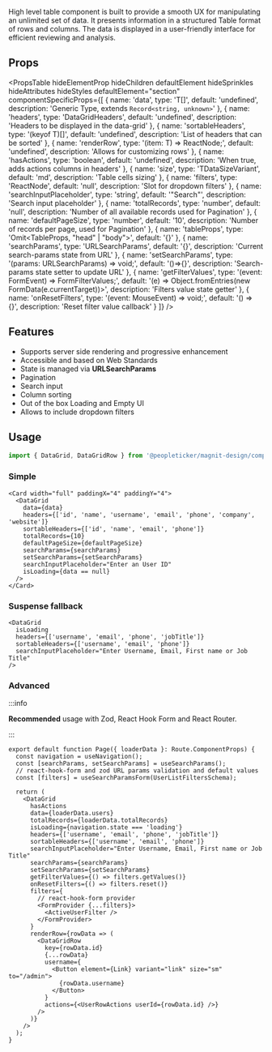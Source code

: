 
High level table component is built to provide a smooth UX for manipulating an
unlimited set of data. It presents information in a structured Table format of
rows and columns. The data is displayed in a user-friendly interface for
efficient reviewing and analysis.

<DataGridDemo />

## Props

<PropsTable
  hideElementProp
  hideChildren
  defaultElement
  hideSprinkles
  hideAttributes
  hideStyles
  defaultElement="section"
  componentSpecificProps={[
    {
      name: 'data',
      type: 'T[]',
      default: 'undefined',
      description: 'Generic Type, extends `Record<string, unknown>`'
    },
    {
      name: 'headers',
      type: 'DataGridHeaders<T>',
      default: 'undefined',
      description: 'Headers to be displayed in the data-grid'
    },
    {
      name: 'sortableHeaders',
      type: '(keyof T)[]',
      default: 'undefined',
      description: 'List of headers that can be sorted'
    },
    {
      name: 'renderRow',
      type: '(item: T) => ReactNode;',
      default: 'undefined',
      description: 'Allows for customizing rows'
    },
    {
      name: 'hasActions',
      type: 'boolean',
      default: 'undefined',
      description: 'When true, adds actions columns in headers'
    },
    {
      name: 'size',
      type: 'TDataSizeVariant',
      default: 'md',
      description: 'Table cells sizing'
    },
    {
      name: 'filters',
      type: 'ReactNode',
      default: 'null',
      description: 'Slot for dropdown filters'
    },
    {
      name: 'searchInputPlaceholder',
      type: 'string',
      default: '"Search"',
      description: 'Search input placeholder'
    },
    {
      name: 'totalRecords',
      type: 'number',
      default: 'null',
      description: 'Number of all available records used for Pagination'
    },
    {
      name: 'defaultPageSize',
      type: 'number',
      default: '10',
      description: 'Number of records per page, used for Pagination'
    },
    {
      name: 'tableProps',
      type: 'Omit<TableProps, "head" | "body">',
      default: '{}'
    },
    {
      name: 'searchParams',
      type: 'URLSearchParams',
      default: '{}',
      description: 'Current search-params state from URL'
    },
    {
      name: 'setSearchParams',
      type: '(params: URLSearchParams) => void;',
      default: '()=>{}',
      description: 'Search-params state setter to update URL'
    },
    {
      name: 'getFilterValues',
      type: '(event: FormEvent<HTMLFormElement>) => FormFilterValues;',
      default: '(e) => Object.fromEntries(new FormData(e.currentTarget))>',
      description: 'Filters value state getter'
    },
    {
      name: 'onResetFilters',
      type: '(event: MouseEvent<HTMLButtonElement>) => void;',
      default: '() => {}',
      description: 'Reset filter value callback'
    }
  ]}
/>

## Features

- Supports server side rendering and progressive enhancement
- Accessible and based on Web Standards
- State is managed via **URLSearchParams**
- Pagination
- Search input
- Column sorting
- Out of the box Loading and Empty UI
- Allows to include dropdown filters

## Usage

```ts
import { DataGrid, DataGridRow } from '@peopleticker/magnit-design/components';
```

### Simple

```tsx
<Card width="full" paddingX="4" paddingY="4">
  <DataGrid
    data={data}
    headers={['id', 'name', 'username', 'email', 'phone', 'company', 'website']}
    sortableHeaders={['id', 'name', 'email', 'phone']}
    totalRecords={10}
    defaultPageSize={defaultPageSize}
    searchParams={searchParams}
    setSearchParams={setSearchParams}
    searchInputPlaceholder="Enter an User ID"
    isLoading={data == null}
  />
</Card>
```

### Suspense fallback

```tsx
<DataGrid
  isLoading
  headers={['username', 'email', 'phone', 'jobTitle']}
  sortableHeaders={['username', 'email', 'phone']}
  searchInputPlaceholder="Enter Username, Email, First name or Job Title"
/>
```

### Advanced

:::info

**Recommended** usage with Zod, React Hook Form and React Router.

:::

```tsx
export default function Page({ loaderData }: Route.ComponentProps) {
  const navigation = useNavigation();
  const [searchParams, setSearchParams] = useSearchParams();
  // react-hook-form and zod URL params validation and default values
  const [filters] = useSearchParamsForm(UserListFiltersSchema);

  return (
    <DataGrid
      hasActions
      data={loaderData.users}
      totalRecords={loaderData.totalRecords}
      isLoading={navigation.state === 'loading'}
      headers={['username', 'email', 'phone', 'jobTitle']}
      sortableHeaders={['username', 'email', 'phone']}
      searchInputPlaceholder="Enter Username, Email, First name or Job Title"
      searchParams={searchParams}
      setSearchParams={setSearchParams}
      getFilterValues={() => filters.getValues()}
      onResetFilters={() => filters.reset()}
      filters={
        // react-hook-form provider
        <FormProvider {...filters}>
          <ActiveUserFilter />
        </FormProvider>
      }
      renderRow={rowData => (
        <DataGridRow
          key={rowData.id}
          {...rowData}
          username={
            <Button element={Link} variant="link" size="sm" to="/admin">
              {rowData.username}
            </Button>
          }
          actions={<UserRowActions userId={rowData.id} />}
        />
      )}
    />
  );
}
```
